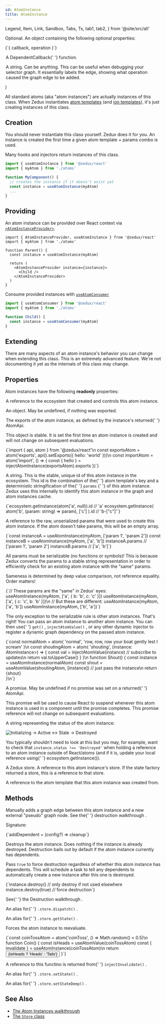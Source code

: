 ```yaml
---
id: AtomInstance
title: AtomInstance
---
```


  Legend,
  Item,
  Link,
  Sandbox,
  Tabs,
  Ts,
  tab1,
  tab2,
} from '@site/src/all'

  <Item name="config">
    <p>Optional. An object containing the following optional properties:</p>
    <Ts>{`{ callback, operation }`}</Ts>
    <Legend>
      <Item name="callback">
        <p>
          A <Link to="../types/DependentCallback">DependentCallback</Link>{' '}
          function.
        </p>
      </Item>
      <Item name="operation">
        <p>
          A string. Can be anything. This can be useful when debugging your
          selector graph. It essentially labels the edge, showing what operation
          caused the graph edge to be added.
        </p>
      </Item>
    </Legend>
  </Item>
)

All standard atoms (aka "atom instances") are actually instances of this class. When Zedux instantiates [atom templates](AtomTemplate) (and [ion templates](IonTemplate)), it's just creating instances of this class.

## Creation

You should never instantiate this class yourself. Zedux does it for you. An instance is created the first time a given atom template + params combo is used.

Many hooks and injectors return instances of this class.

```ts
import { useAtomInstance } from '@zedux/react'
import { myAtom } from './atoms'

function MyComponent() {
  // creates the instance if it doesn't exist yet
  const instance = useAtomInstance(myAtom)
  ...
}
```

## Providing

An atom instance can be provided over React context via [`<AtomInstanceProvider>`](../components/AtomInstanceProvider).

```tsx
import { AtomInstanceProvider, useAtomInstance } from '@zedux/react'
import { myAtom } from './atoms'

function Parent() {
  const instance = useAtomInstance(myAtom)

  return (
    <AtomInstanceProvider instance={instance}>
      <Child />
    </AtomInstanceProvider>
  )
}
```

Consume provided instances with [`useAtomConsumer`](../hooks/useAtomConsumer)

```ts
import { useAtomConsumer } from '@zedux/react'
import { myAtom } from './atoms'

function Child() {
  const instance = useAtomConsumer(myAtom)
}
```

## Extending

There are many aspects of an atom instance's behavior you can change when extending this class. This is an extremely advanced feature. We're not documenting it yet as the internals of this class may change.

## Properties

Atom instances have the following **readonly** properties:

<Legend>
  <Item name="ecosystem">
    <p>
      A reference to the <Link to="Ecosystem">ecosystem</Link> that created and
      controls this atom instance.
    </p>
  </Item>
  <Item name="exports">
    <p>An object. May be undefined, if nothing was exported.</p>
    <p>
      The exports of the atom instance, as defined by the instance's returned{' '}
      <Link to="AtomApi">AtomApi</Link>.
    </p>
    <p>
      This object is stable. It is set the first time an atom instance is
      created and will not change on subsequent evaluations.
    </p>
    <Ts>{`import { api, atom } from '@zedux/react'\n
const exportsAtom = atom('exports', api().setExports({ hello: 'world' }))\n
const importAtom = atom('import', () => {
  const { hello } = injectAtomInstance(exportsAtom).exports
})`}</Ts>
  </Item>
  <Item name="id">
    <p>
      A string. This is the stable, unique id of this atom instance in the
      ecosystem. This id is the combination of the{' '}
      <Link to="AtomTemplate#key">atom template's key</Link> and a deterministic
      stringification of the{' '}
      <Link to="#params">
        <code>params</code>
      </Link>{' '}
      of this atom instance. Zedux uses this internally to identify this atom
      instance in the graph and atom instances cache.
    </p>
    <Ts>{`ecosystem.getInstance(atom('a', null)).id // 'a'
ecosystem.getInstance(
  atom('b', (param: string) => param),
  ['c']
).id // 'b-["c"]'`}</Ts>
  </Item>
  <Item name="params">
    <p>
      A reference to the raw, unserialized params that were used to create this
      atom instance. If the atom doesn't take params, this will be an empty
      array.
    </p>
    <Ts>{`const instanceA = useAtomInstance(myAtom, ['param 1', 'param 2'])
const instanceB = useAtomInstance(myAtom, ['a', 'b'])
instanceA.params // ['param 1', 'param 2']
instanceB.params // ['a', 'b']`}</Ts>
    <p>
      All params must be serializable (no functions or symbols)! This is because
      Zedux converts the params to a stable string representation in order to
      efficiently check for an existing atom instance with the "same" params.
    </p>
    <p>
      Sameness is determined by deep value comparison, not reference equality.
      Order matters!
    </p>
    <Ts>{`// These params are the "same" in Zedux' eyes:
useAtomInstance(myAtom, ['a', { b: 'b', c: 'c' }])
useAtomInstance(myAtom, ['a', { c: 'c', b: 'b' }])\n
// But these are different:
useAtomInstance(myAtom, ['a', 'b'])
useAtomInstance(myAtom, ['b', 'a'])`}</Ts>
    <p>
      The only exception to the serializable rule is other atom instances.
      That's right! You can pass an atom instance to another atom instance. You
      can then use{' '}
      <Link to="../types/AtomGetters#get">
        <code>get()</code>
      </Link>
      , <Link to="../injectors/injectAtomValue">
        <code>injectAtomValue()</code>
      </Link>, or any other dynamic injector to register a <Link to="../glossary#dynamic-graph-dependency">
        dynamic graph dependency
      </Link> on the passed atom instance.
    </p>
    <Sandbox
      ecosystemId="AtomInstance/shout"
      resultVar="Shout"
    >{`const normalAtom = atom(
  'normal',
  'row, row, row your boat gently lest I scream'
)\n
const shoutingAtom = atom(
  'shouting',
  (instance: AtomInstance<AtomGenericsPartial<{ State: string }>>) => {
    const val = injectAtomValue(instance) // subscribe to updates\n
    return val.toUpperCase()
  }
)\n
function Shout() {
  const instance = useAtomInstance(normalAtom)
  const shout = useAtomValue(shoutingAtom, [instance]) // just pass the instance\n
  return <div>{shout}</div>
}\n`}</Sandbox>
  </Item>
  <Item name="promise">
    <p>
      A promise. May be undefined if no promise was set on a returned{' '}
      <Link to="AtomApi">AtomApi</Link>.
    </p>
    <p>
      This promise will be used to cause React to suspend whenever this atom
      instance is used in a component until the promise completes. This promise
      reference will not change on subsequent evaluations.
    </p>
  </Item>
  <Item name="status">
    <p>A string representing the status of the atom instance:</p>
    <div>
      <img
        alt="Initializing -> Active <-> Stale -> Destroyed"
        src={useBaseUrl('/img/diagrams/status-machine.png')}
      />
    </div>
    <p>
      You typically shouldn't need to look at this but you may, for example,
      want to check that <code>instance.status !== 'Destroyed'</code> when
      holding a reference to an atom instance outside of React/atoms (and if it
      is, update your local reference using{' '}
      <Link to="Ecosystem#getinstance">ecosystem.getInstance()</Link>).
    </p>
  </Item>
  <Item name="store">
    <p>
      A Zedux <Link to="Store">store</Link>. A reference to this atom instance's
      store. If the state factory returned a store, this is a reference to that
      store.
    </p>
  </Item>
  <Item name="template">
    <p>
      A reference to the <Link to="AtomTemplate">atom template</Link> that this
      atom instance was created from.
    </p>
  </Item>
</Legend>

## Methods

<Legend>
  <Item name="addDependent">
    <p>
      Manually adds a graph edge between this atom instance and a new external
      "pseudo" graph node. See the{' '}
      <Link to="../../walkthrough/destruction#manual-graphing">
        destruction walkthrough
      </Link>
      .
    </p>
    <p>Signature:</p>
    <Ts>{`addDependent = (config?) => cleanup`}</Ts>
    <Legend>
      <AddDependentConfigParam />
    </Legend>
  </Item>
  <Item name="destroy">
    <p>
      Destroys the atom instance. Does nothing if the instance is already
      destroyed. Destruction bails out by default if the atom instance currently
      has dependents.
    </p>
    <p>
      Pass <code>true</code> to force destruction regardless of whether this
      atom instance has dependents. This will schedule a task to tell any
      dependents to automatically create a new instance after this one is
      destroyed.
    </p>
    <Ts>{`instance.destroy() // only destroy if not used elsewhere
instance.destroy(true) // force destruction`}</Ts>
    <p>
      See{' '}
      <Link to="../../walkthrough/destruction">
        the Destruction walkthrough
      </Link>
      .
    </p>
  </Item>
  <Item name="dispatch">
    <p>
      An alias for{' '}
      <Link to="Store#dispatch">
        <code>.store.dispatch()</code>
      </Link>
      .
    </p>
  </Item>
  <Item name="getState">
    <p>
      An alias for{' '}
      <Link to="Store#getstate">
        <code>.store.getState()</code>
      </Link>
      .
    </p>
  </Item>
  <Item name="invalidate">
    <p>Forces the atom instance to reevaluate.</p>
    <Sandbox
      ecosystemId="AtomInstance/invalidate"
      resultVar="Coin"
    >{`const coinTossAtom = atom('coinToss', () => Math.random() < 0.5)\n
function Coin() {
  const isHeads = useAtomValue(coinTossAtom)
  const { invalidate } = useAtomInstance(coinTossAtom)\n
  return <button onClick={invalidate}>{isHeads ? 'Heads' : 'Tails'}</button>
}`}</Sandbox>
    <p>
      A reference to this functino is returned from{' '}
      <Link to="../injectors/injectInvalidate">
        <code>injectInvalidate()</code>
      </Link>
      .
    </p>
  </Item>
  <Item name="setState">
    <p>
      An alias for{' '}
      <Link to="Store#setstate">
        <code>.store.setState()</code>
      </Link>
      .
    </p>
  </Item>
  <Item name="setStateDeep">
    <p>
      An alias for{' '}
      <Link to="Store#setstatedeep">
        <code>.store.setStateDeep()</code>
      </Link>
      .
    </p>
  </Item>
</Legend>

## See Also

- [The Atom Instances walkthrough](../../walkthrough/atom-instances)
- [The `Store` class](Store)
